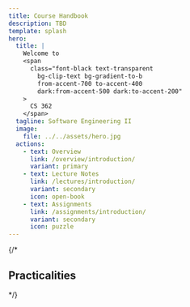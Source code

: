 ```yaml
---
title: Course Handbook
description: TBD
template: splash
hero:
  title: |
    Welcome to 
    <span
      class="font-black text-transparent
        bg-clip-text bg-gradient-to-b
        from-accent-700 to-accent-400
        dark:from-accent-500 dark:to-accent-200"
    >
      CS 362
    </span> 
  tagline: Software Engineering II
  image:
    file: ../../assets/hero.jpg
  actions:
    - text: Overview
      link: /overview/introduction/
      variant: primary
    - text: Lecture Notes
      link: /lectures/introduction/
      variant: secondary
      icon: open-book
    - text: Assignments
      link: /assignments/introduction/
      variant: secondary
      icon: puzzle
---
```


{/* 

## Practicalities

<CardGrid stagger>
  <LinkCard
    title="Demos Scheduling"
    href="/practicalities/demos/"
    description="Instructions to schedule demos for your assignments."
  />
  <LinkCard
    title="C++ Style Guide"
    href="/practicalities/style/"
    description="Minimal course-specific style guide for C++ programming."
  />
  <LinkCard
    title="Polya Design"
    href="/practicalities/polya/"
    description="Problem solving guidelines for programming assignments."
  />
  <LinkCard
    title="Vim Cheatsheet"
    href="/practicalities/vim/"
    description="Course-specific Vim cheatsheet for terminal-based text editing."
  />
</CardGrid> */}
